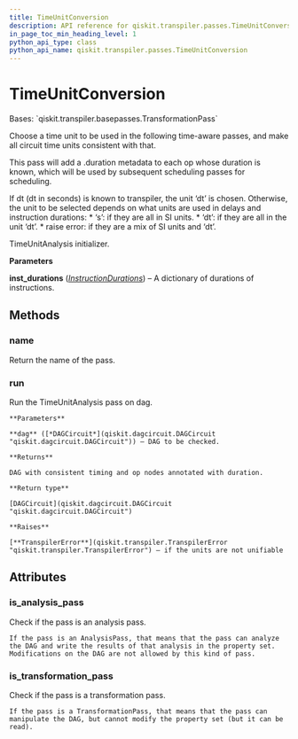 ```yaml
---
title: TimeUnitConversion
description: API reference for qiskit.transpiler.passes.TimeUnitConversion
in_page_toc_min_heading_level: 1
python_api_type: class
python_api_name: qiskit.transpiler.passes.TimeUnitConversion
---
```


# TimeUnitConversion

<Class id="qiskit.transpiler.passes.TimeUnitConversion" isDedicatedPage={true} github="https://github.com/qiskit/qiskit/tree/stable/0.18/qiskit/transpiler/passes/scheduling/time_unit_conversion.py" signature="TimeUnitConversion(inst_durations)">
  Bases: `qiskit.transpiler.basepasses.TransformationPass`

  Choose a time unit to be used in the following time-aware passes, and make all circuit time units consistent with that.

  This pass will add a .duration metadata to each op whose duration is known, which will be used by subsequent scheduling passes for scheduling.

  If dt (dt in seconds) is known to transpiler, the unit ‘dt’ is chosen. Otherwise, the unit to be selected depends on what units are used in delays and instruction durations: \* ‘s’: if they are all in SI units. \* ‘dt’: if they are all in the unit ‘dt’. \* raise error: if they are a mix of SI units and ‘dt’.

  TimeUnitAnalysis initializer.

  **Parameters**

  **inst\_durations** ([*InstructionDurations*](qiskit.transpiler.InstructionDurations "qiskit.transpiler.InstructionDurations")) – A dictionary of durations of instructions.

  ## Methods

  ### name

  <Function id="qiskit.transpiler.passes.TimeUnitConversion.name" signature="TimeUnitConversion.name()">
    Return the name of the pass.
  </Function>

  ### run

  <Function id="qiskit.transpiler.passes.TimeUnitConversion.run" signature="TimeUnitConversion.run(dag)">
    Run the TimeUnitAnalysis pass on dag.

    **Parameters**

    **dag** ([*DAGCircuit*](qiskit.dagcircuit.DAGCircuit "qiskit.dagcircuit.DAGCircuit")) – DAG to be checked.

    **Returns**

    DAG with consistent timing and op nodes annotated with duration.

    **Return type**

    [DAGCircuit](qiskit.dagcircuit.DAGCircuit "qiskit.dagcircuit.DAGCircuit")

    **Raises**

    [**TranspilerError**](qiskit.transpiler.TranspilerError "qiskit.transpiler.TranspilerError") – if the units are not unifiable
  </Function>

  ## Attributes

  ### is\_analysis\_pass

  <Attribute id="qiskit.transpiler.passes.TimeUnitConversion.is_analysis_pass">
    Check if the pass is an analysis pass.

    If the pass is an AnalysisPass, that means that the pass can analyze the DAG and write the results of that analysis in the property set. Modifications on the DAG are not allowed by this kind of pass.
  </Attribute>

  ### is\_transformation\_pass

  <Attribute id="qiskit.transpiler.passes.TimeUnitConversion.is_transformation_pass">
    Check if the pass is a transformation pass.

    If the pass is a TransformationPass, that means that the pass can manipulate the DAG, but cannot modify the property set (but it can be read).
  </Attribute>
</Class>

